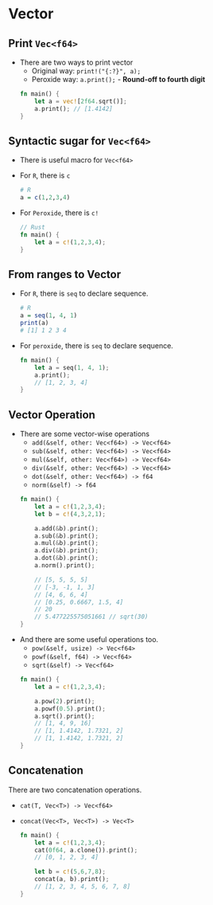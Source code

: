 # Vector {#vector}

## Print `Vec<f64>`

* There are two ways to print vector
    * Original way: `print!("{:?}", a);`
    * Peroxide way: `a.print();` - **Round-off to fourth digit**

    ```rust
    fn main() {
        let a = vec![2f64.sqrt()];
        a.print(); // [1.4142]
    }
    ```

## Syntactic sugar for `Vec<f64>`

* There is useful macro for `Vec<f64>`
* For `R`, there is `c`

    ```R
    # R
    a = c(1,2,3,4)
    ```

* For `Peroxide`, there is `c!`

    ```rust
    // Rust
    fn main() {
        let a = c!(1,2,3,4);
    }
    ```

## From ranges to Vector

* For `R`, there is `seq` to declare sequence.

    ```R
    # R
    a = seq(1, 4, 1)
    print(a)
    # [1] 1 2 3 4
    ```

* For `peroxide`, there is `seq` to declare sequence.

    ```rust
    fn main() {
        let a = seq(1, 4, 1);
        a.print();
        // [1, 2, 3, 4]
    }
    ```

## Vector Operation

* There are some vector-wise operations
    * `add(&self, other: Vec<f64>) -> Vec<f64>`
    * `sub(&self, other: Vec<f64>) -> Vec<f64>`
    * `mul(&self, other: Vec<f64>) -> Vec<f64>`
    * `div(&self, other: Vec<f64>) -> Vec<f64>`
    * `dot(&self, other: Vec<f64>) -> f64`
    * `norm(&self) -> f64`

    ```rust
    fn main() {
        let a = c!(1,2,3,4);
        let b = c!(4,3,2,1);

        a.add(&b).print();
        a.sub(&b).print();
        a.mul(&b).print();
        a.div(&b).print();
        a.dot(&b).print();
        a.norm().print();

        // [5, 5, 5, 5]
        // [-3, -1, 1, 3]
        // [4, 6, 6, 4]
        // [0.25, 0.6667, 1.5, 4]
        // 20
        // 5.477225575051661 // sqrt(30)
    }
    ```

* And there are some useful operations too.
    * `pow(&self, usize) -> Vec<f64>`
    * `powf(&self, f64) -> Vec<f64>`
    * `sqrt(&self) -> Vec<f64>`

    ```rust
    fn main() {
        let a = c!(1,2,3,4);

        a.pow(2).print();
        a.powf(0.5).print();
        a.sqrt().print();
        // [1, 4, 9, 16]
        // [1, 1.4142, 1.7321, 2]
        // [1, 1.4142, 1.7321, 2]
    }
    ```

## Concatenation

There are two concatenation operations.

* `cat(T, Vec<T>) -> Vec<f64>`
* `concat(Vec<T>, Vec<T>) -> Vec<T>`

    ```rust
    fn main() {
        let a = c!(1,2,3,4);
        cat(0f64, a.clone()).print();
        // [0, 1, 2, 3, 4]

        let b = c!(5,6,7,8);
        concat(a, b).print();
        // [1, 2, 3, 4, 5, 6, 7, 8]
    }
    ```